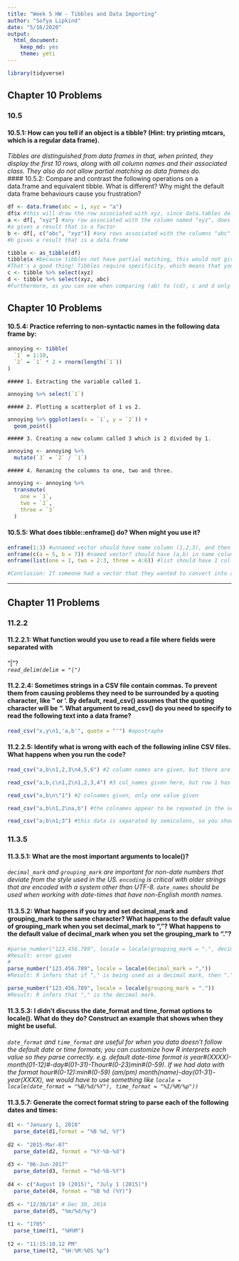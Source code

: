 ```yaml
---
title: "Week 5 HW - Tibbles and Data Importing"
author: "Sofya Lipkind"
date: "5/16/2020"
output: 
  html_document: 
    keep_md: yes
    theme: yeti
---
```

```r
library(tidyverse)
```

## Chapter 10 Problems

### 10.5

#### 10.5.1: How can you tell if an object is a tibble? (Hint: try printing mtcars, which is a regular data frame).  
*Tibbles are distinguished from data frames in that, when printed, they display the first 10 rows, along with all column names and their associated class. They also do not allow partial matching as data frames do.*  
#### 10.5.2: Compare and contrast the following operations on a data.frame and equivalent tibble. What is different? Why might the default data frame behaviours cause you frustration?
```r
df <- data.frame(abc = 1, xyz = "a")
df$x #this will draw the row associated with xyz, since data.tables do partial matches, does not label class
a <- df[, "xyz"] #any row associated with the column named "xyz", does not label class
#a gives a result that is a factor
b <- df[, c("abc", "xyz")] #any rows associated with the columns "abc" and "xyz", labels classes
#b gives a result that is a data.frame
```

```r
tibble <- as_tibble(df)
tibble$x #because tibbles not have partial matching, this would not give any result. 
#That's a good thing! Tibbles require specificity, which means that you are less likely to have ambiguous or faulty code.
c <- tibble %>% select(xyz)
d <- tibble %>% select(xyz, abc) 
#Furthermore, as you can see when comparing (ab) to (cd), c and d only return other tibbles. This keeps the class of the data consistent, instead of ending up with scattered variables and factors and vectors.
```
## Chapter 10 Problems

#### 10.5.4: Practice referring to non-syntactic names in the following data frame by:  
    
```r
annoying <- tibble(
  `1` = 1:10,
  `2` = `1` * 2 + rnorm(length(`1`))
)
```

    ##### 1. Extracting the variable called 1.  
```r
annoying %>% select(`1`)
```
    
    ##### 2. Plotting a scatterplot of 1 vs 2.  
```r
annoying %>% ggplot(aes(x = `1`, y = `2`)) +
  geom_point()
```
  
    ##### 3. Creating a new column called 3 which is 2 divided by 1.  
```r
annoying <- annoying %>%
  mutate(`3` = `2` / `1`)
```

    ##### 4. Renaming the columns to one, two and three.  
```r
annoying <- annoying %>%
  transmute(
    one = `1`,
    two = `2`,
    three = `3`
  )
```
    
    
#### 10.5.5: What does tibble::enframe() do? When might you use it?
```r
enframe(1:3) #unnamed vector should have name column (1,2,3), and then has a value column that is identical
enframe(c(a = 5, b = 7)) #named vector? should have (a,b) in name column, and (5,7) in the next column
enframe(list(one = 1, two = 2:3, three = 4:6)) #list should have 1 col with (one, two, three), and the value column is a nested tibble that contains whatever values have been listed.

#Conclusion: If someone had a vector that they wanted to convert into a tibble for easier viewing, enframe() could be useful. Not sure about why the nested tibble property exists.
```

---

## Chapter 11 Problems

### 11.2.2

#### 11.2.2.1: What function would you use to read a file where fields were separated with
“|”?  
*`read_delim(delim = "|")`*

#### 11.2.2.4: Sometimes strings in a CSV file contain commas. To prevent them from causing problems they need to be surrounded by a quoting character, like " or '. By default, read_csv() assumes that the quoting character will be ". What argument to read_csv() do you need to specify to read the following text into a data frame?
```r
read_csv("x,y\n1,'a,b'", quote = "'") #apostraphe
```


#### 11.2.2.5: Identify what is wrong with each of the following inline CSV files. What happens when you run the code?
```r
read_csv("a,b\n1,2,3\n4,5,6") #2 column names are given, but there are 3 columns' worth of data here

read_csv("a,b,c\n1,2\n1,2,3,4") #3 col_names given here, but row 1 has 2 values (so c has NA), and row 2 has 4 values (so the last one gets dropped)

read_csv("a,b\n\"1") #2 colnames given, only one value given

read_csv("a,b\n1,2\na,b") #the colnames appear to be repeated in the second row of the tibble

read_csv("a;b\n1;3") #this data is separated by semicolons, so you should use read_csv2()
```



### 11.3.5  

#### 11.3.5.1: What are the most important arguments to locale()?
*`decimal_mark` and `grouping_mark` are important for non-date numbers that deviate from the style used in the US.*
*`encoding` is critical with older strings that are encoded with a system other than UTF-8.*
*`date_names` should be used when working with date-times that have non-English month names.*

#### 11.3.5.2: What happens if you try and set decimal_mark and grouping_mark to the same character? What happens to the default value of grouping_mark when you set decimal_mark to “,”? What happens to the default value of decimal_mark when you set the grouping_mark to “.”?
```r
#parse_number("123.456.789", locale = locale(grouping_mark = ".", decimal_mark = "."))
#Result: error given
#
parse_number("123.456.789", locale = locale(decimal_mark = ","))
#Result: R infers that if "," is being used as a decimal mark, then "." is used as a grouping_mark. Sorry, Switzerland.

parse_number("123.456.789", locale = locale(grouping_mark = "."))
#Result: R infers that "," is the decimal mark. 
```


#### 11.3.5.3: I didn’t discuss the date_format and time_format options to locale(). What do they do? Construct an example that shows when they might be useful.
*`date_format` and `time_format` are useful for when you data doesn't follow the default date or time formats; you can customize how R interprets each value so they parse correctly.*
*e.g. default date-time format is year#(XXXX)-month(01-12)#-day#(01-31)-Thour#(0-23)min#(0-59).*
*If we had data with the format hour#(0-12):min#(0-59) (am/pm) month(name)-day(01-31)-year(XXXX), we would have to use something like `locale = locale(date_format = "%B/%d/%Y"), time_format = "%I/%M/%p"))`*

#### 11.3.5.7: Generate the correct format string to parse each of the following dates and times:
```r
d1 <- "January 1, 2010"
  parse_date(d1,format = "%B %d, %Y")
  
d2 <- "2015-Mar-07"
  parse_date(d2, format = "%Y-%b-%d")
  
d3 <- "06-Jun-2017"
  parse_date(d3, format = "%d-%b-%Y")
  
d4 <- c("August 19 (2015)", "July 1 (2015)")
  parse_date(d4, format = "%B %d (%Y)")
  
d5 <- "12/30/14" # Dec 30, 2014
  parse_date(d5, "%m/%d/%y")
  
t1 <- "1705"
  parse_time(t1, "%H%M")
  
t2 <- "11:15:10.12 PM"
  parse_time(t2, "%H:%M:%OS %p")
```

